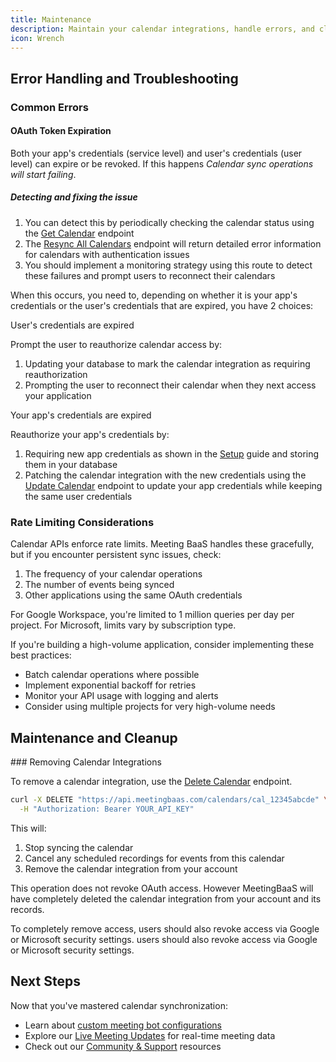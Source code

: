```yaml
---
title: Maintenance
description: Maintain your calendar integrations, handle errors, and clean up calendar accounts
icon: Wrench
---
```




## Error Handling and Troubleshooting

### Common Errors

#### OAuth Token Expiration

Both your app's credentials (service level) and user's credentials (user level) can expire or be revoked. If this happens _Calendar sync operations will start failing_.

##### Detecting and fixing the issue

1. You can detect this by periodically checking the calendar status using the [Get Calendar](/docs/api/reference/calendars/get_calendar) endpoint
2. The [Resync All Calendars](/docs/api/reference/calendars/resync_all_calendars) endpoint will return detailed error information for calendars with authentication issues
3. You should implement a monitoring strategy using this route to detect these failures and prompt users to reconnect their calendars

When this occurs, you need to, depending on whether it is your app's credentials or the user's credentials that are expired, you have 2 choices:

<Steps>

<Step>
User's credentials are expired

Prompt the user to reauthorize calendar access by:

1. Updating your database to mark the calendar integration as requiring reauthorization
2. Prompting the user to reconnect their calendar when they next access your application

</Step>

<Step>
Your app's credentials are expired

Reauthorize your app's credentials by:

1. Requiring new app credentials as shown in the [Setup](/docs/api/getting-started/calendars/setup) guide and storing them in your database
2. Patching the calendar integration with the new credentials using the [Update Calendar](/docs/api/reference/calendars/update_calendar) endpoint to update your app credentials while keeping the same user credentials

</Step>

</Steps>

### Rate Limiting Considerations

Calendar APIs enforce rate limits. Meeting BaaS handles these gracefully, but if you encounter persistent sync issues, check:

1. The frequency of your calendar operations
2. The number of events being synced
3. Other applications using the same OAuth credentials

<Callout type="info">
  For Google Workspace, you're limited to 1 million queries per day per project.
  For Microsoft, limits vary by subscription type.
</Callout>

If you're building a high-volume application, consider implementing these best practices:

- Batch calendar operations where possible
- Implement exponential backoff for retries
- Monitor your API usage with logging and alerts
- Consider using multiple projects for very high-volume needs

## Maintenance and Cleanup

<Steps>

<Step>
### Removing Calendar Integrations

To remove a calendar integration, use the <a href="/docs/api/reference/calendars/delete_calendar" target="_blank">Delete Calendar</a> endpoint.

```bash
curl -X DELETE "https://api.meetingbaas.com/calendars/cal_12345abcde" \
  -H "Authorization: Bearer YOUR_API_KEY"
```

This will:

1. Stop syncing the calendar
2. Cancel any scheduled recordings for events from this calendar
3. Remove the calendar integration from your account

<Callout type="info">
  This operation does not revoke OAuth access. However MeetingBaaS will have completely deleted the calendar integration from your account and its records.

To completely remove access, users should also revoke access via Google or Microsoft security settings.
users should also revoke access via Google or Microsoft security settings.

</Callout>
</Step>

</Steps>

## Next Steps

Now that you've mastered calendar synchronization:

- Learn about [custom meeting bot configurations](/docs/api/getting-started/sending-a-bot)
- Explore our [Live Meeting Updates](/docs/api/getting-started/getting-the-data) for real-time meeting data
- Check out our [Community & Support](/docs/api/community-and-support) resources
